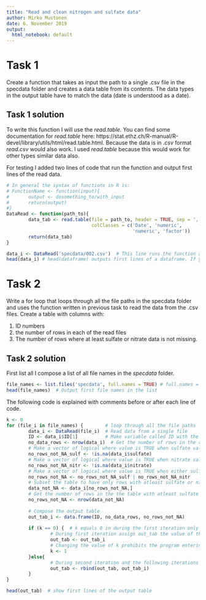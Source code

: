 ```yaml
---
title: "Read and clean nitrogen and sulfate data"
author: Mirko Mustonen
date: 6. November 2019
output:
  html_notebook: default
---
```


# Task 1

Create a function that takes as input the path to a single .csv file in the specdata folder and creates a data table from its contents. The data types in the output table have to match the data (date is understood as a date).

## Task 1 solution

To write this function I will use the *read.table*. You can find some documentation for *read.table* here: https://stat.ethz.ch/R-manual/R-devel/library/utils/html/read.table.html. Because the data is in *.csv* format
*read.csv* would also work. I used *read.table* because this would work for other types similar data also. 

For testing I added two lines of code that run the function and output first lines of the read data.

```r
# In general the syntax of functions in R is: 
# FunctionName <- function(input){
#       output <- dosomething_to/with_input
#       return(output)
#}
DataRead <- function(path_to){
        data_tab <- read.table(file = path_to, header = TRUE, sep = ',', 
                               colClasses = c('Date', 'numeric', 
                                              'numeric', 'factor'))
        return(data_tab)
}

data_i <- DataRead('specdata/002.csv')  # This line runs the function and saves the output as data_i
head(data_i) # head(dataframe) outputs first lines of a dataframe. If you want the last lines use tail(dataframe)
```


# Task 2

Write a for loop that loops through all the file paths in the specdata 
folder and uses the function written in previous task to read the data from 
the .csv files. Create a table with columns with: 

1. ID numbers 
2. the number of rows in each of the read files
3. The number of rows where at least sulfate or nitrate data is not missing.

## Task 2 solution

First list all I compose a list of all file names in the *specdata* folder.
```r
file_names <- list.files('specdata', full.names = TRUE) # full.names = TRUE list the full path name of files
head(file_names)  # Output first file names in the list
```

The following code is explained with comments before or after each line of code.

```r
k <- 0
for (file_i in file_names) {        # loop through all the file paths
        data_i <- DataRead(file_i)  # Read data from a single file
        ID <- data_i$ID[1]          # Make variable called ID with the name of the ID from file
        no_data_rows <- nrow(data_i)  # Get the number of rows in the read in data table
        # Make a vector of logical where value is TRUE when sulfate value not NA
        no_rows_not_NA_sulf <- !is.na(data_i$sulfate)
        # Make a vector of logical where value is TRUE when nitrate value not NA
        no_rows_not_NA_nitr <- !is.na(data_i$nitrate)
        # Make a vector of logical where value is TRUE when either sulfate or nitrate value not NA
        no_rows_not_NA <- no_rows_not_NA_sulf | no_rows_not_NA_nitr
        # Subset the table to have only rows with atleast sulfate or nitrate value available
        data_not_NA <- data_i[no_rows_not_NA,]
        # Get the number of rows in the the table with atleast sulfate or nitrate value available
        no_rows_not_NA <- nrow(data_not_NA)
        
        # Compose the output table
        out_tab_i <- data.frame(ID, no_data_rows, no_rows_not_NA)
        
        if (k == 0) {  # k equals 0 in during the first iteration only
                # During first iteration assign out_tab the value of the first out_tab_i
                out_tab <- out_tab_i
                # Changing the value of k prohibits the program entering the previous lines
                k <- 1  
        }else{
                # During second iteration and the following iterations add lines to the output table
                out_tab <- rbind(out_tab, out_tab_i)
        }
}

head(out_tab)  # show first lines of the output table
```